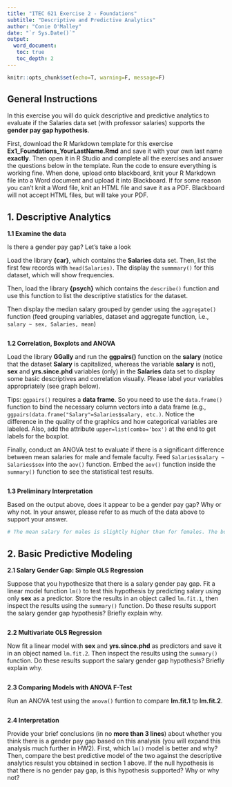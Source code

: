 ```yaml
---
title: "ITEC 621 Exercise 2 - Foundations"
subtitle: "Descriptive and Predictive Analytics"
author: "Conie O'Malley"
date: "`r Sys.Date()`"
output:
  word_document:
   toc: true
   toc_depth: 2
---
```


```r
knitr::opts_chunk$set(echo=T, warning=F, message=F)
```

## General Instructions

In this exercise you will do quick descriptive and predictive analytics to evaluate if the Salaries data set (with professor salaries) supports the **gender pay gap hypothesis**. 

First, download the R Markdown template for this exercise **Ex1_Foundations_YourLastName.Rmd** and save it with your own last name **exactly**. Then  open it in R Studio and complete all the exercises and answer the questions below in the template. Run the code to ensure everything is working fine. When done, upload onto blackboard, knit your R Markdown file into a Word document and upload it into Blackboard. If for some reason you can't knit a Word file, knit an HTML file and save it as a PDF. Blackboard will not accept HTML files, but will take your PDF.

## 1. Descriptive Analytics

**1.1 Examine the data**

Is there a gender pay gap? Let's take a look

Load the library **{car}**, which contains the **Salaries** data set. Then, list the first few records with `head(Salaries)`. The display the `summmary()` for this dataset, which will show frequencies. 

Then, load the library **{psych}** which contains the `describe()` function and use this function to list the descriptive statistics for the dataset. 

Then display the median salary grouped by gender using the `aggregate()` function (feed grouping variables, dataset and aggregate function, i.e., `salary ~ sex, Salaries, mean`)

```r

```

**1.2 Correlation, Boxplots and ANOVA**

Load the library **GGally** and run the **ggpairs()** function on the **salary** (notice that the dataset **Salary** is capitalized, whereas the variable **salary** is not), **sex** and **yrs.since.phd** variables (only) in the **Salaries** data set to display some basic descriptives and correlation visually. Please label your variables appropriately (see graph below).

Tips: `ggpairs()` requires a **data frame**. So you need to use the `data.frame()` function to bind the necessary column vectors into a data frame (e.g., `ggpairs(data.frame("Salary"=Salaries$salary, etc.)`. Notice the difference in the quality of the graphics and how categorical variables are labeled. Also, add the attribute `upper=list(combo='box')` at the end to get labels for the boxplot.

Finally, conduct an ANOVA test to evaluate if there is a significant difference between mean salaries for male and female faculty. Feed `Salaries$salary ~ Salaries$sex` into the `aov()` function. Embed the `aov()` function inside the `summary()` function to see the statistical test results. 

```r

```

**1.3 Preliminary Interpretation**

Based on the output above, does it appear to be a gender pay gap? Why or why not. In your answer, please refer to as much of the data above to support your answer.

```r
# The mean salary for males is slightly higher than for females. The boxplot of salary don't appear to support a gender pay gap because the boxes are largely overlapping. However, the ANOVA test is significant supporting the gender pay gap argument. At the same time we can also observe a high correlation between Yrs.Since.Phd and Salary, which is supported by the corresponding scatterplot. Since male faculty have more years since obtaining their PhD degrees than females, this may explain why males make somewhat larger salarires.
```

## 2. Basic Predictive Modeling

**2.1 Salary Gender Gap: Simple OLS Regression**

Suppose that you hypothesize that there is a salary gender pay gap. Fit a linear model function `lm()` to test this hypothesis by predicting salary using only **sex** as a predictor. Store the results in an object called `lm.fit.1`, then inspect the results using the `summary()` function. Do these results support the salary gender gap hypothesis? Briefly explain why.

```r

```

**2.2 Multivariate OLS Regression**

Now fit a linear model with **sex** and **yrs.since.phd** as predictors and save it in an object named `lm.fit.2`. Then inspect the results  using the `summary()` function. Do these results support the salary gender gap hypothesis? Briefly explain why.

```r

```

**2.3 Comparing Models with ANOVA F-Test**

Run an ANOVA test using the `anova()` funtion to compare **lm.fit.1** tp **lm.fit.2**.

```r

```

**2.4 Interpretation**

Provide your brief conclusions (in no **more than 3 lines**) about whether you think there is a gender pay gap based on this analysis (you will expand this analysis much further in HW2). First, which `lm()` model is better and why? Then, compare the best predictive model of the two against the descriptive analytics resulst you obtained in section 1 above. If the null hypothesis is that there is no gender pay gap, is this hypothesis supported? Why or why not?

